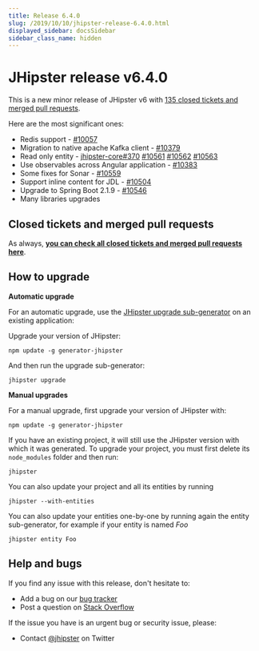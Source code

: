 ```yaml
---
title: Release 6.4.0
slug: /2019/10/10/jhipster-release-6.4.0.html
displayed_sidebar: docsSidebar
sidebar_class_name: hidden
---
```


JHipster release v6.4.0
==================

This is a new minor release of JHipster v6 with [135 closed tickets and merged pull requests](https://github.com/jhipster/generator-jhipster/issues?q=milestone%3A6.4.0+is%3Aclosed).

Here are the most significant ones:

- Redis support - [#10057](https://github.com/jhipster/generator-jhipster/pull/10057)
- Migration to native apache Kafka client - [#10379](https://github.com/jhipster/generator-jhipster/pull/10379)
- Read only entity - [jhipster-core#370](https://github.com/jhipster/jhipster-core/pull/370) [#10561](https://github.com/jhipster/generator-jhipster/pull/10561) [#10562](https://github.com/jhipster/generator-jhipster/pull/10562) [#10563](https://github.com/jhipster/generator-jhipster/pull/10563)
- Use observables across Angular application - [#10383](https://github.com/jhipster/generator-jhipster/pull/10383)
- Some fixes for Sonar - [#10559](https://github.com/jhipster/generator-jhipster/pull/10559)
- Support inline content for JDL - [#10504](https://github.com/jhipster/generator-jhipster/pull/10504)
- Upgrade to Spring Boot 2.1.9 - [#10546](https://github.com/jhipster/generator-jhipster/pull/10546)
- Many libraries upgrades

Closed tickets and merged pull requests
------------
As always, __[you can check all closed tickets and merged pull requests here](https://github.com/jhipster/generator-jhipster/issues?q=milestone%3A6.4.0+is%3Aclosed)__.

How to upgrade
------------

**Automatic upgrade**

For an automatic upgrade, use the [JHipster upgrade sub-generator](/upgrading-an-application/) on an existing application:

Upgrade your version of JHipster:

```
npm update -g generator-jhipster
```

And then run the upgrade sub-generator:

```
jhipster upgrade
```

**Manual upgrades**

For a manual upgrade, first upgrade your version of JHipster with:

```
npm update -g generator-jhipster
```

If you have an existing project, it will still use the JHipster version with which it was generated.
To upgrade your project, you must first delete its `node_modules` folder and then run:

```
jhipster
```

You can also update your project and all its entities by running

```
jhipster --with-entities
```

You can also update your entities one-by-one by running again the entity sub-generator, for example if your entity is named _Foo_

```
jhipster entity Foo
```

Help and bugs
--------------

If you find any issue with this release, don't hesitate to:

- Add a bug on our [bug tracker](https://github.com/jhipster/generator-jhipster/issues?state=open)
- Post a question on [Stack Overflow](http://stackoverflow.com/tags/jhipster/info)

If the issue you have is an urgent bug or security issue, please:

- Contact [@jhipster](https://twitter.com/jhipster) on Twitter
